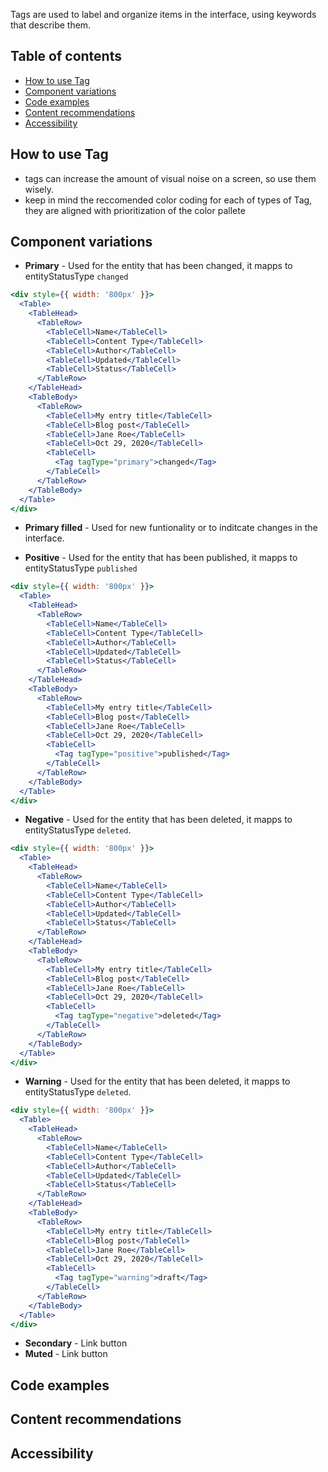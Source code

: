 Tags are used to label and organize items in the interface, using keywords that describe them.

## Table of contents

- [How to use Tag](#how-to-use-tag)
- [Component variations](#component-variations)
- [Code examples](#code-examples)
- [Content recommendations](#content-recommendations)
- [Accessibility](#accessibility)

## How to use Tag

- tags can increase the amount of visual noise on a screen, so use them wisely.
- keep in mind the reccomended color coding for each of types of Tag, they are aligned with prioritization of the color pallete

## Component variations

- **Primary** - Used for the entity that has been changed, it mapps to entityStatusType `changed`

```jsx
<div style={{ width: '800px' }}>
  <Table>
    <TableHead>
      <TableRow>
        <TableCell>Name</TableCell>
        <TableCell>Content Type</TableCell>
        <TableCell>Author</TableCell>
        <TableCell>Updated</TableCell>
        <TableCell>Status</TableCell>
      </TableRow>
    </TableHead>
    <TableBody>
      <TableRow>
        <TableCell>My entry title</TableCell>
        <TableCell>Blog post</TableCell>
        <TableCell>Jane Roe</TableCell>
        <TableCell>Oct 29, 2020</TableCell>
        <TableCell>
          <Tag tagType="primary">changed</Tag>
        </TableCell>
      </TableRow>
    </TableBody>
  </Table>
</div>
```

- **Primary filled** - Used for new funtionality or to inditcate changes in the interface.

- **Positive** - Used for the entity that has been published, it mapps to entityStatusType `published`

```jsx
<div style={{ width: '800px' }}>
  <Table>
    <TableHead>
      <TableRow>
        <TableCell>Name</TableCell>
        <TableCell>Content Type</TableCell>
        <TableCell>Author</TableCell>
        <TableCell>Updated</TableCell>
        <TableCell>Status</TableCell>
      </TableRow>
    </TableHead>
    <TableBody>
      <TableRow>
        <TableCell>My entry title</TableCell>
        <TableCell>Blog post</TableCell>
        <TableCell>Jane Roe</TableCell>
        <TableCell>Oct 29, 2020</TableCell>
        <TableCell>
          <Tag tagType="positive">published</Tag>
        </TableCell>
      </TableRow>
    </TableBody>
  </Table>
</div>
```

- **Negative** - Used for the entity that has been deleted, it mapps to entityStatusType `deleted`.

```jsx
<div style={{ width: '800px' }}>
  <Table>
    <TableHead>
      <TableRow>
        <TableCell>Name</TableCell>
        <TableCell>Content Type</TableCell>
        <TableCell>Author</TableCell>
        <TableCell>Updated</TableCell>
        <TableCell>Status</TableCell>
      </TableRow>
    </TableHead>
    <TableBody>
      <TableRow>
        <TableCell>My entry title</TableCell>
        <TableCell>Blog post</TableCell>
        <TableCell>Jane Roe</TableCell>
        <TableCell>Oct 29, 2020</TableCell>
        <TableCell>
          <Tag tagType="negative">deleted</Tag>
        </TableCell>
      </TableRow>
    </TableBody>
  </Table>
</div>
```

- **Warning** - Used for the entity that has been deleted, it mapps to entityStatusType `deleted`.

```jsx
<div style={{ width: '800px' }}>
  <Table>
    <TableHead>
      <TableRow>
        <TableCell>Name</TableCell>
        <TableCell>Content Type</TableCell>
        <TableCell>Author</TableCell>
        <TableCell>Updated</TableCell>
        <TableCell>Status</TableCell>
      </TableRow>
    </TableHead>
    <TableBody>
      <TableRow>
        <TableCell>My entry title</TableCell>
        <TableCell>Blog post</TableCell>
        <TableCell>Jane Roe</TableCell>
        <TableCell>Oct 29, 2020</TableCell>
        <TableCell>
          <Tag tagType="warning">draft</Tag>
        </TableCell>
      </TableRow>
    </TableBody>
  </Table>
</div>
```

- **Secondary** - Link button
- **Muted** - Link button

## Code examples

## Content recommendations

## Accessibility

